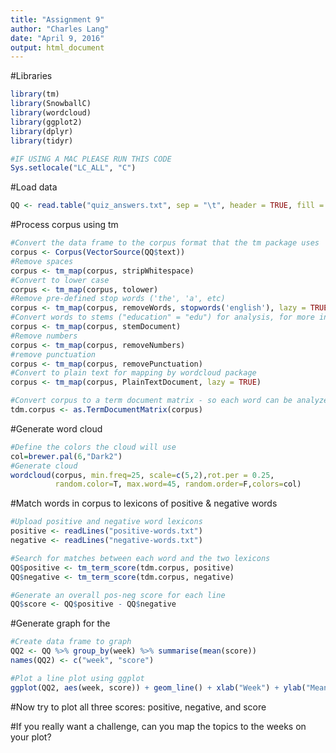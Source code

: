```yaml
---
title: "Assignment 9"
author: "Charles Lang"
date: "April 9, 2016"
output: html_document
---
```

#Libraries
```r
library(tm)
library(SnowballC)
library(wordcloud)
library(ggplot2)
library(dplyr)
library(tidyr)

#IF USING A MAC PLEASE RUN THIS CODE
Sys.setlocale("LC_ALL", "C")
```
#Load data
```r
QQ <- read.table("quiz_answers.txt", sep = "\t", header = TRUE, fill = TRUE, quote = "", stringsAsFactors = FALSE)
```
#Process corpus using tm
```r
#Convert the data frame to the corpus format that the tm package uses
corpus <- Corpus(VectorSource(QQ$text))
#Remove spaces
corpus <- tm_map(corpus, stripWhitespace)
#Convert to lower case
corpus <- tm_map(corpus, tolower)
#Remove pre-defined stop words ('the', 'a', etc)
corpus <- tm_map(corpus, removeWords, stopwords('english'), lazy = TRUE)
#Convert words to stems ("education" = "edu") for analysis, for more info see  http://tartarus.org/~martin/PorterStemmer/
corpus <- tm_map(corpus, stemDocument)
#Remove numbers
corpus <- tm_map(corpus, removeNumbers)
#remove punctuation
corpus <- tm_map(corpus, removePunctuation)
#Convert to plain text for mapping by wordcloud package
corpus <- tm_map(corpus, PlainTextDocument, lazy = TRUE)

#Convert corpus to a term document matrix - so each word can be analyzed individuallly
tdm.corpus <- as.TermDocumentMatrix(corpus)
```
#Generate word cloud
```r
#Define the colors the cloud will use
col=brewer.pal(6,"Dark2")
#Generate cloud
wordcloud(corpus, min.freq=25, scale=c(5,2),rot.per = 0.25,
          random.color=T, max.word=45, random.order=F,colors=col)
```
#Match words in corpus to lexicons of positive & negative words
```r
#Upload positive and negative word lexicons
positive <- readLines("positive-words.txt")
negative <- readLines("negative-words.txt")

#Search for matches between each word and the two lexicons
QQ$positive <- tm_term_score(tdm.corpus, positive)
QQ$negative <- tm_term_score(tdm.corpus, negative)

#Generate an overall pos-neg score for each line
QQ$score <- QQ$positive - QQ$negative

```
#Generate graph for the 
```r
#Create data frame to graph
QQ2 <- QQ %>% group_by(week) %>% summarise(mean(score))
names(QQ2) <- c("week", "score")

#Plot a line plot using ggplot
ggplot(QQ2, aes(week, score)) + geom_line() + xlab("Week") + ylab("Mean Sentiment Score")
```
#Now try to plot all three scores: positive, negative, and score

#If you really want a challenge, can you map the topics to the weeks on your plot?
